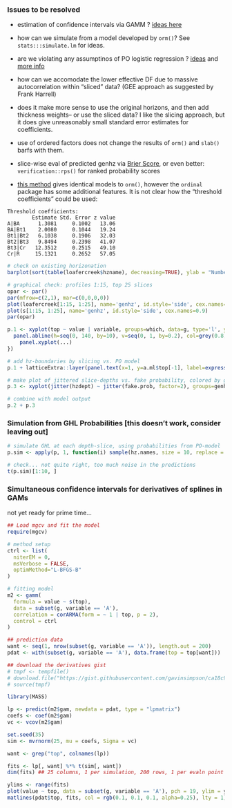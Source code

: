 ### Issues to be resolved
* estimation of confidence intervals via GAMM ? [ideas here](http://www.fromthebottomoftheheap.net/2014/06/16/simultaneous-confidence-intervals-for-derivatives/)

* how can we simulate from a model developed by `orm()`? See `stats:::simulate.lm` for ideas.

* are we violating any assumptinos of PO logistic regression ? [ideas](http://www.ats.ucla.edu/stat/r/dae/ologit.htm) and [more info](http://www.kenbenoit.net/courses/ME104/ME104_Day8_CatOrd.pdf)

* how can we accomodate the lower effective DF due to massive autocorrelation within "sliced" data? (GEE approach as suggested by Frank Harrell)

* does it make more sense to use the original horizons, and then add thickness weights-- or use the sliced data? I like the slicing approach, but it does give unreasonably small standard error estimates for coefficients.

* use of ordered factors does not change the results of `orm()` and `slab()` barfs with them.

* slice-wise eval of predicted genhz via [Brier Score](http://en.wikipedia.org/wiki/Brier_score#cite_note-Brier-1), or even better: `verification::rps()` for ranked probability scores

* [this method](http://cran.r-project.org/web/packages/ordinal/vignettes/clm_intro.pdf) gives identical models to `orm()`, however the `ordinal` package has some additional features. It is not clear how the "threshold coefficients" could be used:

```
Threshold coefficients:
        Estimate Std. Error z value
A|BA      1.3081     0.1002   13.06
BA|Bt1    2.0080     0.1044   19.24
Bt1|Bt2   6.1038     0.1906   32.03
Bt2|Bt3   9.8494     0.2398   41.07
Bt3|Cr   12.3512     0.2515   49.10
Cr|R     15.1321     0.2652   57.05
```

```r
# check on existing horizonation
barplot(sort(table(loafercreek$hzname), decreasing=TRUE), ylab = "Number of horizons", cex.names=0.5)
```

```r
# graphical check: profiles 1:15, top 25 slices
opar <- par()
par(mfrow=c(2,1), mar=c(0,0,0,0))
plot(loafercreek[1:15, 1:25], name='genhz', id.style='side', cex.names=0.9)
plot(s[1:15, 1:25], name='genhz', id.style='side', cex.names=0.9)
par(opar)
```

```r
p.1 <- xyplot(top ~ value | variable, groups=which, data=g, type='l', ylim=c(155, -5), xlim=c(-0.1,1.2), auto.key=list(columns=2, points=FALSE, lines=TRUE), as.table=TRUE, par.settings=list(superpose.line=list(lwd=1, lty=1, col=c('blue','black','red'))), layout=c(8,1), scales=list(y=list(alternating=3, tick.number=10), x=list(alternating=1)), xlab='Probability', ylab='Depth (cm)', strip=strip.custom(bg=grey(0.85)), panel=function(...) {
  panel.abline(h=seq(0, 140, by=10), v=seq(0, 1, by=0.2), col=grey(0.8), lty=3)
	panel.xyplot(...)
})

# add hz-boundaries by slicing vs. PO model
p.1 + latticeExtra::layer(panel.text(x=1, y=a.ml$top[-1], label=expression(symbol("\254")), col='blue', cex=1)) + latticeExtra::layer(panel.text(x=1, y=p.ml$top[-1], label=expression(symbol("\254")), col='red', cex=1))
```

```r
# make plot of jittered slice-depths vs. fake probability, colored by genhz label
p.3 <- xyplot(jitter(hzdept) ~ jitter(fake.prob, factor=2), groups=genhz, data=p.s, cex=0.25, pch=15, par.settings=list(superpose.symbol=list(col=alpha(cols, 0.5))))

# combine with model output
p.2 + p.3
```


### Simulation from GHL Probabilities [this doesn't work, consider leaving out]
```r
# simulate GHL at each depth-slice, using probabilities from PO-model
p.sim <- apply(p, 1, function(i) sample(hz.names, size = 10, replace = TRUE, prob = i[hz.names]))

# check... not quite right, too much noise in the predictions
t(p.sim)[1:10, ]
```



### Simultaneous confidence intervals for derivatives of splines in GAMs
not yet ready for prime time...


```r
## Load mgcv and fit the model
require(mgcv)

# method setup
ctrl <- list(
  niterEM = 0, 
  msVerbose = FALSE, 
  optimMethod="L-BFGS-B"
)

# fitting model
m2 <- gamm(
  formula = value ~ s(top),
  data = subset(g, variable == 'A'), 
  correlation = corARMA(form = ~ 1 | top, p = 2),
  control = ctrl
)

## prediction data
want <- seq(1, nrow(subset(g, variable == 'A')), length.out = 200)
pdat <- with(subset(g, variable == 'A'), data.frame(top = top[want]))

## download the derivatives gist
# tmpf <- tempfile()
# download.file("https://gist.githubusercontent.com/gavinsimpson/ca18c9c789ef5237dbc6/raw/295fc5cf7366c831ab166efaee42093a80622fa8/derivSimulCI.R", tmpf, method = "wget")
# source(tmpf)

library(MASS)

lp <- predict(m2$gam, newdata = pdat, type = "lpmatrix")
coefs <- coef(m2$gam)
vc <- vcov(m2$gam)

set.seed(35)
sim <- mvrnorm(25, mu = coefs, Sigma = vc)

want <- grep("top", colnames(lp))

fits <- lp[, want] %*% t(sim[, want])
dim(fits) ## 25 columns, 1 per simulation, 200 rows, 1 per evaln point

ylims <- range(fits)
plot(value ~ top, data = subset(g, variable == 'A'), pch = 19, ylim = ylims, type = "n")
matlines(pdat$top, fits, col = rgb(0.1, 0.1, 0.1, alpha=0.25), lty = 1)

```

